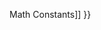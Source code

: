 {{Page_Title}}
{{Flags}}
{{Summary_Section|Returns the square root of a number.

}}
{{JS_Syntax|Formats={{JS_Syntax_Format
|Format= '''Math.sqrt(''' number ''')''' }}
}}
{{Remarks_Section
|Remarks=The required number argument is a numeric expression.

If number is negative, the return value is '''NaN'''.
}}
{{See_Also_Section
|Manual_links=* [[javascript/Math/constants{{!}}Math Constants]]
}}
{{Topics | JS Basic}}

{{External_Attribution
|Is_CC-BY-SA=No
|Sources=MSDN
|MDN_link=
|MSDN_link=http://msdn.microsoft.com/en-us/library/ie/yek4tbz0%28v=vs.94%29.aspx Windows Internet Explorer JavaScript reference
|HTML5Rocks_link=
}}
